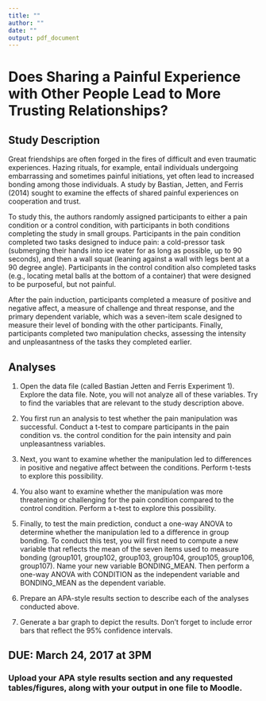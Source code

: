 ```yaml
---
title: ""
author: ""
date: ""
output: pdf_document
---
```


# Does Sharing a Painful Experience with Other People Lead to More Trusting Relationships?

## Study Description

Great friendships are often forged in the fires of difficult and even traumatic experiences. Hazing rituals, for example, entail individuals undergoing embarrassing and sometimes painful initiations, yet often lead to increased bonding among those individuals. A study by Bastian, Jetten, and Ferris (2014) sought to examine the effects of shared painful experiences on cooperation and trust.

To study this, the authors randomly assigned participants to either a pain condition or a control condition, with participants in both conditions completing the study in small groups. Participants in the pain condition completed two tasks designed to induce pain: a cold-pressor task (submerging their hands into ice water for as long as possible, up to 90 seconds), and then a wall squat (leaning against a wall with legs bent at a 90 degree angle). Participants in the control condition also completed tasks (e.g., locating metal balls at the bottom of a container) that were designed to be purposeful, but not painful.

After the pain induction, participants completed a measure of positive and negative affect, a measure of challenge and threat response, and the primary dependent variable, which was a seven-item scale designed to measure their level of bonding with the other participants. Finally, participants completed two manipulation checks, assessing the intensity and unpleasantness of the tasks they completed earlier.

## Analyses

1. Open the data file (called Bastian Jetten and Ferris Experiment 1). Explore the data file. Note, you will not analyze all of these variables. Try to find the variables that are relevant to the study description above.

2. You first run an analysis to test whether the pain manipulation was successful. Conduct a t-test to compare participants in the pain condition vs. the control condition for the pain intensity and pain unpleasantness variables.

3. Next, you want to examine whether the manipulation led to differences in positive and negative affect between the conditions. Perform t-tests to explore this possibility.

4. You also want to examine whether the manipulation was more threatening or challenging for the pain condition compared to the control condition. Perform a t-test to explore this possibility.

5. Finally, to test the main prediction, conduct a one-way ANOVA to determine whether the manipulation led to a difference in group bonding. To conduct this test, you will first need to compute a new variable that reflects the mean of the seven items used to measure bonding (group101, group102, group103, group104, group105, group106, group107). Name your new variable BONDING_MEAN. Then perform a one-way ANOVA with CONDITION as the independent variable and BONDING_MEAN as the dependent variable.

6. Prepare an APA-style results section to describe each of the analyses conducted above.

7. Generate a bar graph to depict the results. Don’t forget to include error bars that reflect the 95% confidence intervals.

## DUE: March 24, 2017 at 3PM
### Upload your APA style results section and any requested tables/figures, along with your output in one file to Moodle.